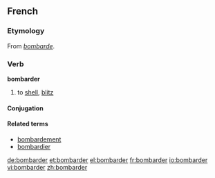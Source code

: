 ==French==
===Etymology===
From ''[[bombarde]]''.

===Verb===
'''bombarder'''
#to [[shell]], [[blitz]]

====Conjugation====
{{fr-conj-er|bombard|avoir}}
====Related terms====
*[[bombardement]]
*[[bombardier]]

[[de:bombarder]]
[[et:bombarder]]
[[el:bombarder]]
[[fr:bombarder]]
[[io:bombarder]]
[[vi:bombarder]]
[[zh:bombarder]]